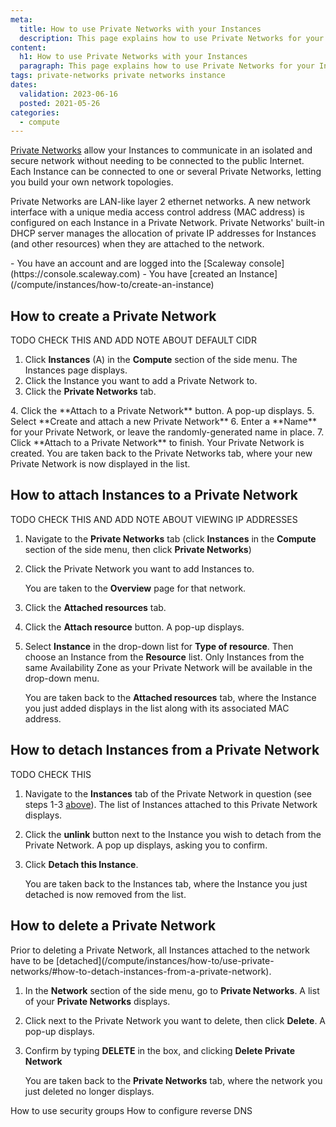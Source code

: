 ```yaml
---
meta:
  title: How to use Private Networks with your Instances
  description: This page explains how to use Private Networks for your Instances
content:
  h1: How to use Private Networks with your Instances
  paragraph: This page explains how to use Private Networks for your Instances
tags: private-networks private networks instance
dates:
  validation: 2023-06-16
  posted: 2021-05-26 
categories:
  - compute
---
```


[Private Networks](/network/public-gateways/concepts/#private-network) allow your Instances to communicate in an isolated and secure network without needing to be connected to the public Internet. Each Instance can be connected to one or several Private Networks, letting you build your own network topologies. 

Private Networks are LAN-like layer 2 ethernet networks. A new network interface with a unique media access control address (MAC address) is configured on each Instance in a Private Network. Private Networks' built-in DHCP server manages the allocation of private IP addresses for Instances (and other resources) when they are attached to the network.

<Macro id="iam-requirements" />

<Message type="requirement">
  - You have an account and are logged into the [Scaleway console](https://console.scaleway.com)
  - You have [created an Instance](/compute/instances/how-to/create-an-instance)
</Message>

## How to create a Private Network

TODO CHECK THIS AND ADD NOTE ABOUT DEFAULT CIDR
1. Click **Instances** (A) in the **Compute** section of the side menu. The Instances page displays.
2. Click the Instance you want to add a Private Network to.
3. Click the **Private Networks** tab. 
  <Lightbox src="scaleway-private-networks.webp" alt=""/>
4. Click the **Attach to a Private Network** button. A pop-up displays.
5. Select **Create and attach a new Private Network**
6. Enter a **Name** for your Private Network, or leave the randomly-generated name in place.
7. Click **Attach to a Private Network** to finish. Your Private Network is created. You are taken back to the Private Networks tab, where your new Private Network is now displayed in the list.
  
## How to attach Instances to a Private Network

TODO CHECK THIS AND ADD NOTE ABOUT VIEWING IP ADDRESSES
1. Navigate to the **Private Networks** tab (click **Instances** in the **Compute** section of the side menu, then click **Private Networks**)
2. Click the Private Network you want to add Instances to.

    You are taken to the **Overview** page for that network.

    <Lightbox src="scaleway-private-networks-instances.webp" alt=""/>
3. Click the **Attached resources** tab.
4. Click the **Attach resource** button. A pop-up displays.
    <Lightbox src="scaleway-attach-resource-instance.webp" alt=""/>
5. Select **Instance** in the drop-down list for **Type of resource**. Then choose an Instance from the **Resource** list.
    <Message type="note">
      Only Instances from the same Availability Zone as your Private Network will be available in the drop-down menu.
    </Message>

    You are taken back to the **Attached resources** tab, where the Instance you just added displays in the list along with its associated MAC address.

## How to detach Instances from a Private Network

TODO CHECK THIS
1. Navigate to the **Instances** tab of the Private Network in question (see steps 1-3 [above](/compute/instances/how-to/use-private-networks/#how-to-create-a-private-network)). The list of Instances attached to this Private Network displays.
    <Lightbox src="scaleway-pn-detach-inst.webp" alt=""/>
2. Click the **unlink** button next to the Instance you wish to detach from the Private Network. A pop up displays, asking you to confirm.
3. Click **Detach this Instance**.

    You are taken back to the Instances tab, where the Instance you just detached is now removed from the list.

## How to delete a Private Network

<Message type="note">
  Prior to deleting a Private Network, all Instances attached to the network have to be [detached](/compute/instances/how-to/use-private-networks/#how-to-detach-instances-from-a-private-network).
</Message>

1. In the **Network** section of the side menu, go to **Private Networks**. A list of your **Private Networks** displays.
2. Click <Icon name="more"/> next to the Private Network you want to delete, then click **Delete**. A pop-up displays.
3. Confirm by typing **DELETE** in the box, and clicking **Delete Private Network**

    You are taken back to the **Private Networks** tab, where the network you just deleted no longer displays.


<Navigation title="See Also">
  <PreviousButton to="/compute/instances/how-to/use-security-groups/">How to use security groups</PreviousButton>
  <NextButton to="/compute/instances/how-to/configure-reverse-dns/">How to configure reverse DNS</NextButton>
</Navigation>
